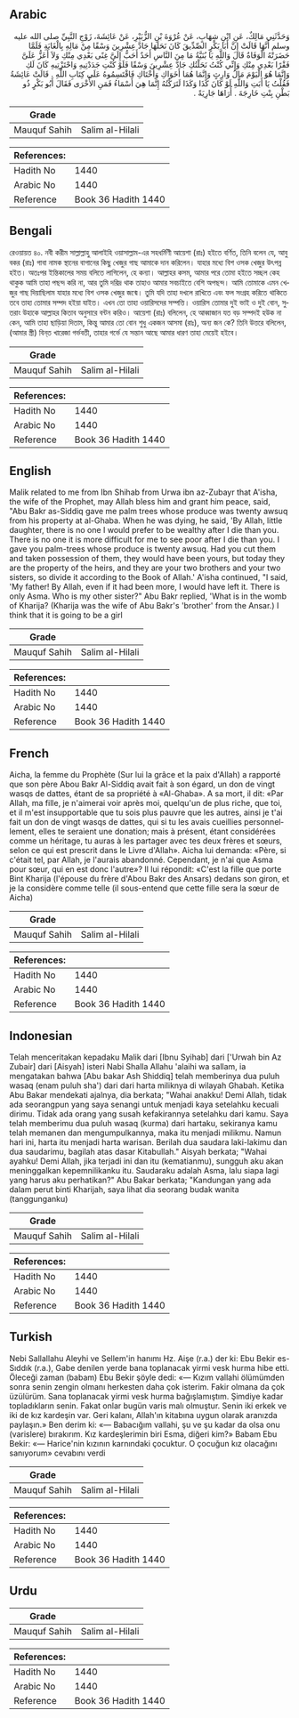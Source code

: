 ## Arabic


<div dir="rtl" lang="ar" style={{fontSize:'larger',backgroundColor:'#f8f9fa',padding:20}}>
وَحَدَّثَنِي مَالِكٌ، عَنِ ابْنِ شِهَابٍ، عَنْ عُرْوَةَ بْنِ الزُّبَيْرِ، عَنْ عَائِشَةَ، زَوْجِ النَّبِيِّ صلى الله عليه وسلم أَنَّهَا قَالَتْ إِنَّ أَبَا بَكْرٍ الصِّدِّيقَ كَانَ نَحَلَهَا جَادَّ عِشْرِينَ وَسْقًا مِنْ مَالِهِ بِالْغَابَةِ فَلَمَّا حَضَرَتْهُ الْوَفَاةُ قَالَ وَاللَّهِ يَا بُنَيَّةُ مَا مِنَ النَّاسِ أَحَدٌ أَحَبُّ إِلَىَّ غِنًى بَعْدِي مِنْكِ وَلاَ أَعَزُّ عَلَىَّ فَقْرًا بَعْدِي مِنْكِ وَإِنِّي كُنْتُ نَحَلْتُكِ جَادَّ عِشْرِينَ وَسْقًا فَلَوْ كُنْتِ جَدَدْتِيهِ وَاحْتَزْتِيهِ كَانَ لَكِ وَإِنَّمَا هُوَ الْيَوْمَ مَالُ وَارِثٍ وَإِنَّمَا هُمَا أَخَوَاكِ وَأُخْتَاكِ فَاقْتَسِمُوهُ عَلَى كِتَابِ اللَّهِ ‏.‏ قَالَتْ عَائِشَةُ فَقُلْتُ يَا أَبَتِ وَاللَّهِ لَوْ كَانَ كَذَا وَكَذَا لَتَرَكْتُهُ إِنَّمَا هِيَ أَسْمَاءُ فَمَنِ الأُخْرَى فَقَالَ أَبُو بَكْرٍ ذُو بَطْنِ بِنْتِ خَارِجَةَ ‏.‏ أُرَاهَا جَارِيَةً ‏.‏
</div>
<div style={{backgroundColor:'#f8f9fa',padding:20, marginBottom: 10}}><table> <thead> <tr> <th>Grade</th> <th></th> </tr> </thead> <tbody> <tr><td>Mauquf Sahih</td><td>Salim al-Hilali</td></tr></tbody></table><table> <thead> <tr> <th>References:</th> <th></th> </tr> </thead> <tbody><tr><td>Hadith No</td><td>1440</td></tr><tr><td>Arabic No</td><td>1440</td></tr><tr><td>Reference</td><td>Book 36 Hadith 1440</td></tr></tbody></table></div>

## Bengali


<div dir="ltr" lang="bn" style={{fontSize:'larger',backgroundColor:'#f8f9fa',padding:20}}>
রেওয়ায়ত ৪০. নবী করীম সাল্লাল্লাহু আলাইহি ওয়াসাল্লাম-এর সহধর্মিণী আয়েশা (রাঃ) হইতে বর্ণিত, তিনি বলেন যে, আবু বকর (রাঃ) গাবা নামক স্থানের বাগানের কিছু খেজুর গাছ আমাকে দান করিলেন। যাহার মধ্যে বিশ ওসক খেজুর উৎপন্ন হইত। অতঃপর ইন্তিকালের সময় বলিতে লাগিলেন, হে কন্যা। আল্লাহর কসম, আমার পরে তোমা হইতে সচ্ছল কেহ থাকুক আমি তাহা পছন্দ করি না, আর তুমি দরিদ্র থাক তাহাও আমার সবচাইতে বেশি অপছন্দ। আমি তোমাকে এমন খেজুর গাছ দিয়াছিলাম যাহার মধ্যে বিশ ওসক খেজুর জন্মে। তুমি যদি তাহা দখলে রাখিতে এবং ফল সংগ্ৰহ করিতে থাকিতে তবে তাহা তোমার সম্পদ হইয়া যাইত। এখন তো তাহা ওয়ারিসদের সম্পত্তি। ওয়ারিস তোমার দুই ভাই ও দুই বোন, সুতরাং উহাকে আল্লাহর কিতাব অনুসারে বন্টন করিও। আয়েশা (রাঃ) বলিলেন, হে আব্বাজান যত বড় সম্পদই হউক না কেন, আমি তাহা ছাড়িয়া দিতাম, কিন্তু আমার তো বোন শুধু একজন আসমা (রাঃ), অন্য জন কে? তিনি উত্তরে বলিলেন, (আমার স্ত্রী) বিন্‌ত খারেজা গর্ভবতী, তাহার গর্ভে যে সন্তান আছে আমার ধারণ তাহা মেয়েই হইবে।
</div>
<div style={{backgroundColor:'#f8f9fa',padding:20, marginBottom: 10}}><table> <thead> <tr> <th>Grade</th> <th></th> </tr> </thead> <tbody> <tr><td>Mauquf Sahih</td><td>Salim al-Hilali</td></tr></tbody></table><table> <thead> <tr> <th>References:</th> <th></th> </tr> </thead> <tbody><tr><td>Hadith No</td><td>1440</td></tr><tr><td>Arabic No</td><td>1440</td></tr><tr><td>Reference</td><td>Book 36 Hadith 1440</td></tr></tbody></table></div>

## English


<div dir="ltr" lang="en" style={{fontSize:'larger',backgroundColor:'#f8f9fa',padding:20}}>
Malik related to me from Ibn Shihab from Urwa ibn az-Zubayr that A'isha, the wife of the Prophet, may Allah bless him and grant him peace, said, "Abu Bakr as-Siddiq gave me palm trees whose produce was twenty awsuq from his property at al-Ghaba. When he was dying, he said, 'By Allah, little daughter, there is no one I would prefer to be wealthy after I die than you. There is no one it is more difficult for me to see poor after I die than you. I gave you palm-trees whose produce is twenty awsuq. Had you cut them and taken possession of them, they would have been yours, but today they are the property of the heirs, and they are your two brothers and your two sisters, so divide it according to the Book of Allah.' A'isha continued, "I said, 'My father! By Allah, even if it had been more, I would have left it. There is only Asma. Who is my other sister?" Abu Bakr replied, 'What is in the womb of Kharija? (Kharija was the wife of Abu Bakr's 'brother' from the Ansar.) I think that it is going to be a girl
</div>
<div style={{backgroundColor:'#f8f9fa',padding:20, marginBottom: 10}}><table> <thead> <tr> <th>Grade</th> <th></th> </tr> </thead> <tbody> <tr><td>Mauquf Sahih</td><td>Salim al-Hilali</td></tr></tbody></table><table> <thead> <tr> <th>References:</th> <th></th> </tr> </thead> <tbody><tr><td>Hadith No</td><td>1440</td></tr><tr><td>Arabic No</td><td>1440</td></tr><tr><td>Reference</td><td>Book 36 Hadith 1440</td></tr></tbody></table></div>

## French


<div dir="ltr" lang="fr" style={{fontSize:'larger',backgroundColor:'#f8f9fa',padding:20}}>
Aicha, la femme du Prophète (Sur lui la grâce et la paix d'Allah) a rapporté que son père Abou Bakr Al-Siddiq avait fait à son égard, un don de vingt wasqs de dattes, étant de sa propriété à «Al-Ghaba». A sa mort, il dit: «Par Allah, ma fille, je n'aimerai voir après moi, quelqu'un de plus riche, que toi, et il m'est insupportable que tu sois plus pauvre que les autres, ainsi je t'ai fait un don de vingt wasqs de dattes, qui si tu les avais cueillies personnellement, elles te seraient une donation; mais à présent, étant considérées comme un héritage, tu auras à les partager avec tes deux frères et sœurs, selon ce qui est prescrit dans le Livre d'Allah». Aicha lui demanda: «Père, si c'était tel, par Allah, je l'aurais abandonné. Cependant, je n'ai que Asma pour sœur, qui en est donc l'autre»? Il lui répondit: «C'est la fille que porte Bint Kharija (l'épouse du frère d'Abou Bakr des Ansars) dedans son giron, et je la considère comme telle (il sous-entend que cette fille sera la sœur de Aicha)
</div>
<div style={{backgroundColor:'#f8f9fa',padding:20, marginBottom: 10}}><table> <thead> <tr> <th>Grade</th> <th></th> </tr> </thead> <tbody> <tr><td>Mauquf Sahih</td><td>Salim al-Hilali</td></tr></tbody></table><table> <thead> <tr> <th>References:</th> <th></th> </tr> </thead> <tbody><tr><td>Hadith No</td><td>1440</td></tr><tr><td>Arabic No</td><td>1440</td></tr><tr><td>Reference</td><td>Book 36 Hadith 1440</td></tr></tbody></table></div>

## Indonesian


<div dir="ltr" lang="id" style={{fontSize:'larger',backgroundColor:'#f8f9fa',padding:20}}>
Telah menceritakan kepadaku Malik dari [Ibnu Syihab] dari ['Urwah bin Az Zubair] dari [Aisyah] isteri Nabi Shalla Allahu 'alaihi wa sallam, ia mengatakan bahwa [Abu bakar Ash Shiddiq] telah memberinya dua puluh wasaq (enam puluh sha') dari dari harta miliknya di wilayah Ghabah. Ketika Abu Bakar mendekati ajalnya, dia berkata; "Wahai anakku! Demi Allah, tidak ada seorangpun yang saya senangi untuk menjadi kaya setelahku kecuali dirimu. Tidak ada orang yang susah kefakirannya setelahku dari kamu. Saya telah memberimu dua puluh wasaq (kurma) dari hartaku, sekiranya kamu telah memanen dan mengumpulkannya, maka itu menjadi milikmu. Namun hari ini, harta itu menjadi harta warisan. Berilah dua saudara laki-lakimu dan dua saudarimu, bagilah atas dasar Kitabullah." Aisyah berkata; "Wahai ayahku! Demi Allah, jika terjadi ini dan itu (kematianmu), sungguh aku akan meninggalkan kepemnilikanku itu. Saudaraku adalah Asma, lalu siapa lagi yang harus aku perhatikan?" Abu Bakar berkata; "Kandungan yang ada dalam perut binti Kharijah, saya lihat dia seorang budak wanita (tanggunganku)
</div>
<div style={{backgroundColor:'#f8f9fa',padding:20, marginBottom: 10}}><table> <thead> <tr> <th>Grade</th> <th></th> </tr> </thead> <tbody> <tr><td>Mauquf Sahih</td><td>Salim al-Hilali</td></tr></tbody></table><table> <thead> <tr> <th>References:</th> <th></th> </tr> </thead> <tbody><tr><td>Hadith No</td><td>1440</td></tr><tr><td>Arabic No</td><td>1440</td></tr><tr><td>Reference</td><td>Book 36 Hadith 1440</td></tr></tbody></table></div>

## Turkish


<div dir="ltr" lang="tr" style={{fontSize:'larger',backgroundColor:'#f8f9fa',padding:20}}>
Nebi Sallallahu Aleyhi ve Sellem'in hanımı Hz. Aişe (r.a.) der ki: Ebu Bekir es-Sıddık (r.a.), Gabe denilen yerde bana toplanacak yirmi vesk hurma hibe etti. Öleceği zaman (babam) Ebu Bekir şöyle dedi: «— Kızım vallahi ölümümden sonra senin zengin olmanı herkesten daha çok isterim. Fakir olmana da çok üzülürüm. Sana toplanacak yirmi vesk hurma bağışlamıştım. Şimdiye kadar topladıkların senin. Fakat onlar bugün varis malı olmuştur. Senin iki erkek ve iki de kız kardeşin var. Geri kalanı, Allah'ın kitabına uygun olarak aranızda paylaşın.» Ben derim ki: «— Babacığım vallahi, şu ve şu kadar da olsa onu (varislere) bırakırım. Kız kardeşlerimin biri Esma, diğeri kim?» Babam Ebu Bekir: «— Harice'nin kızının karnındaki çocuktur. O çocuğun kız olacağını sanıyorum» cevabını verdi
</div>
<div style={{backgroundColor:'#f8f9fa',padding:20, marginBottom: 10}}><table> <thead> <tr> <th>Grade</th> <th></th> </tr> </thead> <tbody> <tr><td>Mauquf Sahih</td><td>Salim al-Hilali</td></tr></tbody></table><table> <thead> <tr> <th>References:</th> <th></th> </tr> </thead> <tbody><tr><td>Hadith No</td><td>1440</td></tr><tr><td>Arabic No</td><td>1440</td></tr><tr><td>Reference</td><td>Book 36 Hadith 1440</td></tr></tbody></table></div>

## Urdu


<div dir="rtl" lang="ur" style={{fontSize:'larger',backgroundColor:'#f8f9fa',padding:20}}>

</div>
<div style={{backgroundColor:'#f8f9fa',padding:20, marginBottom: 10}}><table> <thead> <tr> <th>Grade</th> <th></th> </tr> </thead> <tbody> <tr><td>Mauquf Sahih</td><td>Salim al-Hilali</td></tr></tbody></table><table> <thead> <tr> <th>References:</th> <th></th> </tr> </thead> <tbody><tr><td>Hadith No</td><td>1440</td></tr><tr><td>Arabic No</td><td>1440</td></tr><tr><td>Reference</td><td>Book 36 Hadith 1440</td></tr></tbody></table></div>